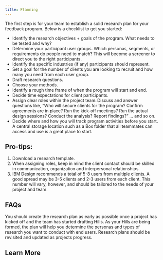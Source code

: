 ```yaml
---
title: Planning
---
```


<PageDescription>

The first step is for your team to establish a solid research plan for your
feedback program. Below is a checklist to get you started:

</PageDescription>

<Row className="bullets">
<Column colMd={7} colLg={7}>

- Identify the research objectives + goals of the program. What needs to be tested and why?
- Determine your participant user groups. Which personas, segments, or requirements do people need to match? This will become a screener to direct you to the right participants.
- Identify the specific industries (if any) participants should represent.
- Set a goal for the number of clients you are looking to recruit and how many you need from each user group.
- Draft research questions.
- Choose your methods.
- Identify a rough time frame of when the program will start and end.
- Decide time expectations for client participants.
- Assign clear roles within the project team. Discuss and answer questions like, “Who will secure clients for the program? Confirm agreements are in place? Run the kick-off meetings? Run the actual design sessions? Conduct the analysis? Report findings?” ... and so on.
- Decide where and how you will track program activities before you start. A central storage location such as a Box folder that all teammates can access and use is a great place to start.

</Column>
</Row>

## Pro-tips:

1. Download a research template.
2. When assigning roles, keep in mind the client contact should be skilled in communication, organization and interpersonal relationships.
3. IBM Design recommends a total of 5-8 users from multiple clients. A good spread may be 3-5 clients and 2-3 users from each client. This number will vary, however, and should be tailored to the needs of your project and team.

## FAQs

<Row className="accordions">
<Column colMd={8} colLg={8}>

<Accordion>
  <AccordionItem
    className="bx--type-body-long-02"
    title="When should a team create their research plan?"
  >
    You should create the research plan as early as possible once a project has
    kicked off and the team has started drafting Hills. As your Hills are being
    formed, the plan will help you determine the personas and types of research
    you want to conduct with end users. Research plans should be revisited and
    updated as projects progress.
  </AccordionItem>
</Accordion>

</Column>
</Row>

## Learn More

<Row className="resource-card-group">
<Column colMd={4} colLg={4} noGutterSm>
<ResourceCard
  title="IBM Watson Customer Engagement"
  aspectRatio="2:1"
  actionIcon="launch"
  href="#"
>

</ResourceCard>
</Column>
<Column colMd={4} colLg={4} noGutterSm>
<ResourceCard
  title="IBM Watson Health"
  aspectRatio="2:1"
  actionIcon="launch"
  href="#"
>

</ResourceCard>
</Column>
<Column colMd={4} colLg={4} noGutterSm>
<ResourceCard
  title="IBM Watson Cloud Research Activities"
  aspectRatio="2:1"
  actionIcon="launch"
  href="#"
>

</ResourceCard>
</Column>
</Row>
